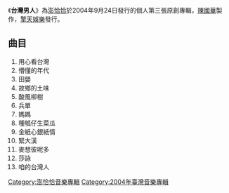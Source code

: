 {{expand|time=2014-02-04T01:43:13+00:00}}
{{unreferenced|time=2014-02-04T01:43:13+00:00}}
{{Infobox Album
| Name = 台灣男人 
| Type = 專輯
| Artist = [[澎恰恰|澎恰恰]]
| Cover =  
| Released = 2004年9月24日
| Genre = [[台語流行音樂|台語流行音樂]]
| Label = [[擎天娛樂|擎天娛樂]]
| Last album = [[草地狀元_(專輯)|草地狀元]]<br />(2000)
| This album = '''台灣男人'''<br />(2004)
| Next album = [[台灣女人|台灣女人]]<br />(2005)
}}

《'''台灣男人'''》為[[澎恰恰|澎恰恰]]於2004年9月24日發行的個人第三張原創專輯，[[陳國華_(音樂人)|陳國華]]製作，[[擎天娛樂|擎天娛樂]]發行。

== 曲目 ==
#用心看台灣
#懵懂的年代
#田嬰
#故鄉的土味
#酸風柳樹
#兵單
#媽媽
#種瓠仔生菜瓜
#金紙心銀紙情
#緊大漢
#麥想彼呢多
#莎詠
#咱的台灣人

[[Category:澎恰恰音樂專輯|Category:澎恰恰音樂專輯]]
[[Category:2004年臺灣音樂專輯|Category:2004年臺灣音樂專輯]]